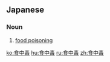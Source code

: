 ==Japanese==
{{ja-kanjitab|しょく|ちゅう|どく|yomi=on}}

===Noun===
{{ja-noun|しょくちゅうどく}}

# {{lb|ja|pathology|sort=しょくちゅうどく}} [[food poisoning]]

[[ko:食中毒]]
[[hu:食中毒]]
[[ru:食中毒]]
[[zh:食中毒]]